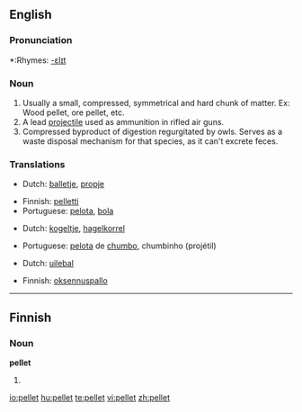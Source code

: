 ==English==

===Pronunciation===
*:Rhymes: [[Rhymes:English:-ɛlɪt|-ɛlɪt]]

===Noun===
{{en-noun}}

# Usually a small, compressed, symmetrical and hard chunk of matter.  Ex: Wood pellet, ore pellet, etc.
# A lead [[projectile]] used as ammunition in rifled air guns.
# Compressed byproduct of digestion regurgitated by owls.  Serves as a waste disposal mechanism for that species, as it can't excrete feces.

===Translations===
{{rfc-level|Translations at L3+ (AutoFormat would have corrected level of Translations)}}
{{trans-top|Usually a small, compressed, symmetrical and hard chunk of matter}}
*Dutch: [[balletje]], [[propje]]
{{trans-mid}}
*Finnish: [[pelletti]]
*Portuguese: [[pelota]], [[bolinha|bola]]
{{trans-bottom}}

{{trans-top|A lead projectile used as ammunition in rifled air guns}}
*Dutch: [[kogeltje]], [[hagelkorrel]]
{{trans-mid}}
*Portuguese: [[pelota]] de [[chumbo]], chumbinho (projétil)
{{trans-bottom}}

{{trans-top|Compressed byproduct of digestion regurgitated by owls}}
*Dutch: [[uilebal]]
{{trans-mid}}
*Finnish: [[oksennuspallo]]
{{trans-bottom}}

----

==Finnish==

===Noun===
'''pellet'''

# {{plural of|pelle|lang=Finnish}}

[[io:pellet]]
[[hu:pellet]]
[[te:pellet]]
[[vi:pellet]]
[[zh:pellet]]